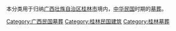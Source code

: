 本分类用于归纳[[广西壮族自治区|广西壮族自治区]][[桂林市|桂林市]]境内，[[中华民国|中华民国]]时期的[[墓葬|墓葬]]。

[[Category:广西民国墓葬|Category:广西民国墓葬]]
[[Category:桂林民国建筑|Category:桂林民国建筑]]
[[Category:桂林墓葬|Category:桂林墓葬]]